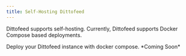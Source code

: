 ```yaml
---
title: Self-Hosting Dittofeed
---
```


Dittofeed supports self-hosting. Currently, Dittofeed supports Docker Compose based deployments.

<CardGroup cols={2}>
  <Card title="Self-Host with Docker Compose" icon="docker" color="#2597EC" href="/deployment/self-hosted/docker-compose">
    Deploy your Dittofeed instance with docker compose.
  </Card>
  <Card title="Self-Host with Kubernetes" icon="docker" color="#2597EC" href="/deployment/self-hosted/kubernetes">
    *Coming Soon*
  </Card>
</CardGroup>
